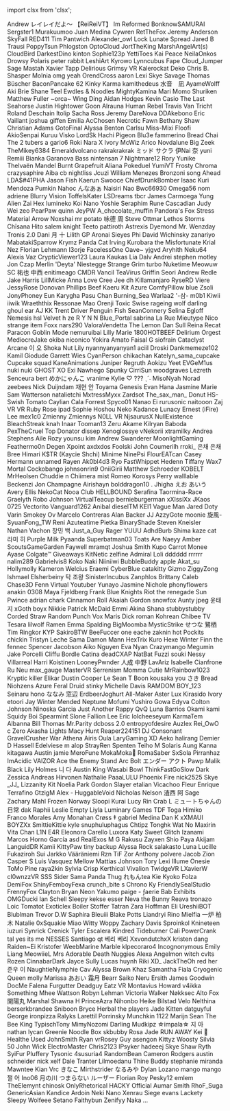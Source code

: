 ﻿import clsx from 'clsx';


<!-- Reminder that not only HTML chars have to be escaped, MDX chars also need to be (such as a space followed by an underscore). -->
<Patronelt k="0" ias="0" sp="0" >Andrew</Patronelt> <Patronelt k="0" ias="1" sp="0" >レイレイだよ～ 【ReiReiVT】</Patronelt> <Patronelt k="0" ias="1" sp="0" >Im Reformed</Patronelt> <Patronelt k="0" ias="1" sp="0" >BonknowSAMURAI</Patronelt> <Patronelt k="0" ias="0" sp="0" >Sergster1</Patronelt> 
<Patronelt k="0" ias="1" sp="0" >Murakuumoo</Patronelt> <Patronelt k="0" ias="0" sp="0" >Juan Medina</Patronelt> <Patronelt k="0" ias="0" sp="0" >Cywren</Patronelt> <Patronelt k="0" ias="0" sp="0" >RetTheFox</Patronelt> <Patronelt k="0" ias="1" sp="0" >Jeremy Anderson</Patronelt> 
<Patronelt k="0" ias="0" sp="0" >SkyFall</Patronelt> <Patronelt k="0" ias="1" sp="0" >RED411</Patronelt> <Patronelt k="0" ias="1" sp="0" >Tim Pantwich</Patronelt> <Patronelt k="0" ias="1" sp="0" >Alexander&#0095;owl</Patronelt> <Patronelt k="0" ias="1" sp="0" >Lock</Patronelt> 
<Patronelt k="0" ias="0" sp="0" >Lunate Spread</Patronelt> <Patronelt k="0" ias="0" sp="0" >Jared B Trausi</Patronelt> <Patronelt k="0" ias="0" sp="0" >PoppyTsun</Patronelt> <Patronelt k="0" ias="1" sp="0" >Phlogston</Patronelt> <Patronelt k="0" ias="1" sp="0" >OptoCloud</Patronelt> 
<Patronelt k="0" ias="1" sp="0" >JortTheKing</Patronelt> <Patronelt k="0" ias="1" sp="0" >MarshAngelArt&#0040;s&#0041;</Patronelt> <Patronelt k="0" ias="0" sp="0" >CloudBird</Patronelt> <Patronelt k="0" ias="1" sp="0" >DarkestDino</Patronelt> <Patronelt k="0" ias="0" sp="0" >kinton</Patronelt> 
<Patronelt k="0" ias="0" sp="0" >Sophie123p</Patronelt> <Patronelt k="0" ias="0" sp="0" >YettiToes</Patronelt> <Patronelt k="0" ias="0" sp="0" >Kai Peace</Patronelt> <Patronelt k="0" ias="1" sp="0" >NeilaOnkos</Patronelt> <Patronelt k="0" ias="1" sp="0" >Drowsy</Patronelt> 
<Patronelt k="0" ias="0" sp="0" >Polaris</Patronelt> <Patronelt k="0" ias="0" sp="0" >peter rabbit</Patronelt> <Patronelt k="0" ias="0" sp="0" >LeshiArt</Patronelt> <Patronelt k="0" ias="0" sp="0" >Kyrowo</Patronelt> <Patronelt k="0" ias="0" sp="0" >Lynncubus</Patronelt> 
<Patronelt k="0" ias="1" sp="0" >Fape</Patronelt> <Patronelt k="0" ias="1" sp="0" >Cloud&#0095;Jumper</Patronelt> <Patronelt k="0" ias="0" sp="0" >Sage Mastah</Patronelt> <Patronelt k="0" ias="1" sp="0" >Xavier Tapp</Patronelt> <Patronelt k="0" ias="0" sp="0" >Delirious</Patronelt> 
<Patronelt k="0" ias="1" sp="0" >Grimsy VR</Patronelt> <Patronelt k="0" ias="0" sp="0" >Kalerockat</Patronelt> <Patronelt k="0" ias="1" sp="0" >Deko</Patronelt> <Patronelt k="0" ias="1" sp="0" >Chris B&#0046;</Patronelt> <Patronelt k="0" ias="1" sp="0" >Shasper</Patronelt> 
<Patronelt k="0" ias="1" sp="0" >Molnia</Patronelt> <Patronelt k="0" ias="0" sp="0" >omg yeah</Patronelt> <Patronelt k="0" ias="0" sp="0" >OrendCross</Patronelt> <Patronelt k="0" ias="0" sp="0" >aaron</Patronelt> <Patronelt k="0" ias="0" sp="0" >Lexi</Patronelt> 
<Patronelt k="0" ias="1" sp="0" >Skye Savage</Patronelt> <Patronelt k="0" ias="1" sp="0" >Thomas Büscher</Patronelt> <Patronelt k="0" ias="1" sp="0" >BaconPancake 62</Patronelt> <Patronelt k="0" ias="0" sp="0" >Kinky Karma</Patronelt> <Patronelt k="0" ias="0" sp="0" >kamithedeus</Patronelt> 
<Patronelt k="0" ias="1" sp="0" >水音　凪</Patronelt> <Patronelt k="0" ias="0" sp="0" >AyameWolff</Patronelt> <Patronelt k="0" ias="0" sp="0" >Aki</Patronelt> <Patronelt k="0" ias="1" sp="0" >Brie</Patronelt> <Patronelt k="0" ias="1" sp="0" >Shane Teel</Patronelt> 
<Patronelt k="0" ias="0" sp="0" >Ewdles &#0038; Noodles</Patronelt> <Patronelt k="0" ias="1" sp="0" >MightyKamina</Patronelt> <Patronelt k="0" ias="0" sp="0" >Mari</Patronelt> <Patronelt k="0" ias="0" sp="0" >Momo Shuriken</Patronelt> <Patronelt k="0" ias="0" sp="0" >Matthew Fuller</Patronelt> 
<Patronelt k="0" ias="1" sp="0" >&#0126;orca&#0126;</Patronelt> <Patronelt k="0" ias="0" sp="0" >Wing Ding</Patronelt> <Patronelt k="0" ias="0" sp="0" >Aidan Hodges</Patronelt> <Patronelt k="0" ias="0" sp="0" >Kevin</Patronelt> <Patronelt k="0" ias="0" sp="0" >Casio</Patronelt> 
<Patronelt k="0" ias="1" sp="0" >The Last Seahorse</Patronelt> <Patronelt k="0" ias="1" sp="0" >Justin Hightower</Patronelt> <Patronelt k="0" ias="1" sp="0" >Goon</Patronelt> <Patronelt k="0" ias="0" sp="0" >Alrauna</Patronelt> <Patronelt k="0" ias="0" sp="0" >Human Rebel</Patronelt> 
<Patronelt k="0" ias="1" sp="0" >Travis Van Tricht</Patronelt> <Patronelt k="0" ias="0" sp="0" >Roland Deschain</Patronelt> <Patronelt k="0" ias="1" sp="0" >Itolip</Patronelt> <Patronelt k="0" ias="0" sp="0" >Sacha Ross</Patronelt> <Patronelt k="0" ias="1" sp="0" >Jeremy</Patronelt> 
<Patronelt k="0" ias="0" sp="0" >DareNova</Patronelt> <Patronelt k="0" ias="0" sp="0" >DDAkebono</Patronelt> <Patronelt k="0" ias="0" sp="0" >Eric Vaillant</Patronelt> <Patronelt k="0" ias="1" sp="0" >joshua giffen</Patronelt> <Patronelt k="0" ias="1" sp="0" >Emilia</Patronelt> 
<Patronelt k="0" ias="1" sp="0" >AcChosen</Patronelt> <Patronelt k="0" ias="1" sp="0" >Necrotic Fawn</Patronelt> <Patronelt k="0" ias="0" sp="0" >Bethany Shaw</Patronelt> <Patronelt k="0" ias="1" sp="0" >Christian Adams</Patronelt> <Patronelt k="0" ias="0" sp="0" >GotoFinal</Patronelt> 
<Patronelt k="0" ias="1" sp="0" >Alyssa Benton</Patronelt> <Patronelt k="0" ias="1" sp="0" >Carlsu</Patronelt> <Patronelt k="0" ias="0" sp="0" >Miss&#0045;Mixi</Patronelt> <Patronelt k="0" ias="0" sp="0" >Floofi</Patronelt> <Patronelt k="0" ias="1" sp="0" >AkioSenpai</Patronelt> 
<Patronelt k="0" ias="1" sp="0" >Kuruu</Patronelt> <Patronelt k="0" ias="1" sp="0" >Visko</Patronelt> <Patronelt k="0" ias="1" sp="0" >LordSk</Patronelt> <Patronelt k="0" ias="1" sp="0" >Hachi Pigeon</Patronelt> <Patronelt k="0" ias="1" sp="0" >Blu3e</Patronelt> 
<Patronelt k="0" ias="1" sp="0" >fammerino</Patronelt> <Patronelt k="0" ias="0" sp="0" >Bread Chai</Patronelt> <Patronelt k="0" ias="0" sp="0" >The 2 tubers</Patronelt> <Patronelt k="0" ias="0" sp="0" >a</Patronelt> <Patronelt k="0" ias="0" sp="0" >gario6</Patronelt> 
<Patronelt k="0" ias="0" sp="0" >Roki</Patronelt> <Patronelt k="0" ias="0" sp="0" >Nara X</Patronelt> <Patronelt k="0" ias="0" sp="0" >Ivory</Patronelt> <Patronelt k="0" ias="0" sp="0" >McWiz</Patronelt> <Patronelt k="0" ias="0" sp="0" >Arico</Patronelt> 
<Patronelt k="0" ias="0" sp="0" >Novdalune</Patronelt> <Patronelt k="0" ias="1" sp="0" >Big Zeek</Patronelt> <Patronelt k="0" ias="1" sp="0" >TheMikey6384</Patronelt> <Patronelt k="0" ias="1" sp="0" >Emeraldvolcano</Patronelt> <Patronelt k="0" ias="0" sp="0" >rakrakrakrak</Patronelt> 
<Patronelt k="0" ias="1" sp="0" >ミッド サクラ</Patronelt> <Patronelt k="0" ias="0" sp="0" >伊Nai 奈</Patronelt> <Patronelt k="0" ias="1" sp="0" >yuni</Patronelt> <Patronelt k="0" ias="0" sp="0" >Remiii</Patronelt> <Patronelt k="0" ias="0" sp="0" >Bianka Garanova</Patronelt> 
<Patronelt k="0" ias="0" sp="0" >Bass</Patronelt> <Patronelt k="0" ias="0" sp="0" >nintensan 7</Patronelt> <Patronelt k="0" ias="0" sp="0" >Nightmare12</Patronelt> <Patronelt k="0" ias="0" sp="0" >Rory</Patronelt> <Patronelt k="0" ias="1" sp="0" >Yunike</Patronelt> 
<Patronelt k="0" ias="0" sp="0" >Thelvaën Mandel</Patronelt> <Patronelt k="0" ias="1" sp="0" >Burnt Grapefruit</Patronelt> <Patronelt k="0" ias="0" sp="0" >Aliana</Patronelt> <Patronelt k="0" ias="1" sp="0" >Pokeduel</Patronelt> <Patronelt k="0" ias="1" sp="0" >YumiVT</Patronelt> 
<Patronelt k="0" ias="0" sp="0" >Frosty</Patronelt> <Patronelt k="0" ias="0" sp="0" >Chroma</Patronelt> <Patronelt k="0" ias="0" sp="0" >crazysaphire</Patronelt> <Patronelt k="0" ias="0" sp="0" >Aiba</Patronelt> <Patronelt k="0" ias="0" sp="0" >cb</Patronelt> 
<Patronelt k="0" ias="0" sp="0" >nightliss</Patronelt> <Patronelt k="0" ias="0" sp="0" >Jcuzi</Patronelt> <Patronelt k="0" ias="0" sp="0" >William Menezes Bronzoni</Patronelt> <Patronelt k="0" ias="1" sp="0" >song</Patronelt> <Patronelt k="0" ias="1" sp="0" >Ahead</Patronelt> 
<Patronelt k="0" ias="0" sp="0" >LDA&#0036;&#0035;41PHA</Patronelt> <Patronelt k="0" ias="1" sp="0" >Jason Fish</Patronelt> <Patronelt k="0" ias="0" sp="0" >Kaerun</Patronelt> <Patronelt k="0" ias="1" sp="0" >Swooce</Patronelt> <Patronelt k="0" ias="0" sp="0" >ChiefDrunkBomber</Patronelt> 
<Patronelt k="0" ias="0" sp="0" >Isaac Kuri Mendoza</Patronelt> <Patronelt k="0" ias="1" sp="0" >Pumkin</Patronelt> <Patronelt k="0" ias="0" sp="0" >Nahoc</Patronelt> <Patronelt k="0" ias="1" sp="0" >んなあぁ</Patronelt> <Patronelt k="0" ias="1" sp="0" >Naisiri Nao</Patronelt> 
<Patronelt k="0" ias="0" sp="0" >Bwc66930</Patronelt> <Patronelt k="0" ias="0" sp="0" >Omega56</Patronelt> <Patronelt k="0" ias="0" sp="0" >nom</Patronelt> <Patronelt k="0" ias="0" sp="0" >adriene</Patronelt> <Patronelt k="0" ias="0" sp="0" >Blurry Vision</Patronelt> 
<Patronelt k="0" ias="1" sp="0" >ToffelsKater</Patronelt> <Patronelt k="0" ias="0" sp="0" >LSDreams</Patronelt> <Patronelt k="0" ias="1" sp="0" >tbcr</Patronelt> <Patronelt k="0" ias="1" sp="0" >James Carmoega</Patronelt> <Patronelt k="0" ias="0" sp="0" >Yung Alien</Patronelt> 
<Patronelt k="0" ias="1" sp="0" >Zai Hex</Patronelt> <Patronelt k="0" ias="0" sp="0" >lumineko</Patronelt> <Patronelt k="0" ias="1" sp="0" >Koi Nano</Patronelt> <Patronelt k="0" ias="1" sp="0" >Yoshie</Patronelt> <Patronelt k="0" ias="0" sp="0" >Seraphim Rune</Patronelt> 
<Patronelt k="0" ias="0" sp="0" >Cascadian</Patronelt> <Patronelt k="0" ias="0" sp="0" >Judy Wei</Patronelt> <Patronelt k="0" ias="0" sp="0" >zeo</Patronelt> <Patronelt k="0" ias="1" sp="0" >PearPaw</Patronelt> <Patronelt k="0" ias="1" sp="0" >quinn</Patronelt> 
<Patronelt k="0" ias="1" sp="0" >JeyPW</Patronelt> <Patronelt k="0" ias="1" sp="0" >A&#0095;chocolate&#0095;muffin</Patronelt> <Patronelt k="0" ias="1" sp="0" >Pandora&#0039;s Fox</Patronelt> <Patronelt k="0" ias="0" sp="0" >Stress</Patronelt> <Patronelt k="0" ias="0" sp="0" >Material Arrow</Patronelt> 
<Patronelt k="0" ias="0" sp="0" >Noxshai</Patronelt> <Patronelt k="0" ias="1" sp="0" >mr potato</Patronelt> <Patronelt k="0" ias="1" sp="0" >咏德 周</Patronelt> <Patronelt k="0" ias="1" sp="0" >Steve Ottmar</Patronelt> <Patronelt k="0" ias="0" sp="0" >Lethos Storms</Patronelt> 
<Patronelt k="0" ias="1" sp="0" >Chīsana Hito</Patronelt> <Patronelt k="0" ias="0" sp="0" >salem knight</Patronelt> <Patronelt k="0" ias="1" sp="0" >Teeto</Patronelt> <Patronelt k="0" ias="1" sp="0" >pattiroth</Patronelt> <Patronelt k="0" ias="0" sp="0" >Astrexis</Patronelt> 
<Patronelt k="0" ias="0" sp="0" >Dyemond</Patronelt> <Patronelt k="0" ias="1" sp="0" >Mr&#0046; Wenzday</Patronelt> <Patronelt k="0" ias="0" sp="0" >Tronis 2&#0046;0</Patronelt> <Patronelt k="0" ias="0" sp="0" >Dani</Patronelt> <Patronelt k="0" ias="0" sp="0" >月 十</Patronelt> 
<Patronelt k="0" ias="0" sp="0" >Lilith GP</Patronelt> <Patronelt k="0" ias="1" sp="0" >Aronai Sieyes</Patronelt> <Patronelt k="0" ias="1" sp="0" >Phi</Patronelt> <Patronelt k="0" ias="1" sp="0" >David Wichinsky</Patronelt> <Patronelt k="0" ias="0" sp="0" >zanariyo</Patronelt> 
<Patronelt k="0" ias="0" sp="0" >MabatakiSparrow</Patronelt> <Patronelt k="0" ias="0" sp="0" >Krymz Panda</Patronelt> <Patronelt k="0" ias="1" sp="0" >Cat Irving</Patronelt> <Patronelt k="0" ias="1" sp="0" >Kurobara the Misfortunate</Patronelt> <Patronelt k="0" ias="0" sp="0" >Krial</Patronelt> 
<Patronelt k="0" ias="0" sp="0" >Nez</Patronelt> <Patronelt k="0" ias="1" sp="0" >Florian Lehmann</Patronelt> <Patronelt k="0" ias="1" sp="0" >I3orje</Patronelt> <Patronelt k="0" ias="1" sp="0" >FacelessOne</Patronelt> <Patronelt k="0" ias="1" sp="0" >Oave&#0126;</Patronelt> 
<Patronelt k="0" ias="1" sp="0" >yjgvd</Patronelt> <Patronelt k="0" ias="1" sp="0" >Aryhith</Patronelt> <Patronelt k="0" ias="1" sp="0" >Neku64</Patronelt> <Patronelt k="0" ias="1" sp="0" >Alexis Vaz</Patronelt> <Patronelt k="0" ias="1" sp="0" >CrypticViewer123</Patronelt> 
<Patronelt k="0" ias="0" sp="0" >Laura Kaukas</Patronelt> <Patronelt k="0" ias="0" sp="0" >Lia</Patronelt> <Patronelt k="0" ias="0" sp="0" >Dalv Andrei</Patronelt> <Patronelt k="0" ias="1" sp="0" >stephen motley</Patronelt> <Patronelt k="0" ias="1" sp="0" >Jon Czap</Patronelt> 
<Patronelt k="0" ias="0" sp="0" >Merlin &#0039;Deyta&#0039; Niestegge</Patronelt> <Patronelt k="0" ias="1" sp="0" >Strange Grim</Patronelt> <Patronelt k="0" ias="0" sp="0" >turbo</Patronelt> <Patronelt k="0" ias="0" sp="0" >Nuketime</Patronelt> <Patronelt k="0" ias="0" sp="0" >Meowuw SC</Patronelt> 
<Patronelt k="0" ias="1" sp="0" >祐也 中西</Patronelt> <Patronelt k="0" ias="1" sp="0" >enitimeago</Patronelt> <Patronelt k="0" ias="0" sp="0" >CMDR Vancil</Patronelt> <Patronelt k="0" ias="0" sp="0" >TeaVirus</Patronelt> <Patronelt k="0" ias="1" sp="0" >Griffin</Patronelt> 
<Patronelt k="0" ias="0" sp="0" >Seori</Patronelt> <Patronelt k="0" ias="1" sp="0" >Andrew Redle</Patronelt> <Patronelt k="0" ias="1" sp="0" >Jake Harris</Patronelt> <Patronelt k="0" ias="1" sp="0" >LillMicke</Patronelt> <Patronelt k="0" ias="1" sp="0" >Anna Love</Patronelt> 
<Patronelt k="0" ias="0" sp="0" >Cree Jee</Patronelt> <Patronelt k="0" ias="1" sp="0" >dh</Patronelt> <Patronelt k="0" ias="1" sp="0" >Killamanjaro</Patronelt> <Patronelt k="0" ias="1" sp="0" >RyseRD</Patronelt> <Patronelt k="0" ias="1" sp="0" >Viere</Patronelt> 
<Patronelt k="0" ias="0" sp="0" >JessyRose</Patronelt> <Patronelt k="0" ias="1" sp="0" >Donovan Phillips</Patronelt> <Patronelt k="0" ias="0" sp="0" >Beef Kaeru</Patronelt> <Patronelt k="0" ias="1" sp="0" >Kit Azure</Patronelt> <Patronelt k="0" ias="1" sp="0" >ComfyPillow</Patronelt> 
<Patronelt k="0" ias="0" sp="0" >blue</Patronelt> <Patronelt k="0" ias="1" sp="0" >Zsoli</Patronelt> <Patronelt k="0" ias="1" sp="0" >JonyPhoney</Patronelt> <Patronelt k="0" ias="1" sp="0" >Eun</Patronelt> <Patronelt k="0" ias="1" sp="0" >Karygha</Patronelt> 
<Patronelt k="0" ias="1" sp="0" >Pasu Chan</Patronelt> <Patronelt k="0" ias="1" sp="0" >Burning&#0095;Sea</Patronelt> <Patronelt k="0" ias="0" sp="0" >Warlaa2</Patronelt> <Patronelt k="0" ias="1" sp="0" >&#0039;&#0045;삼&#0045;</Patronelt> <Patronelt k="0" ias="0" sp="0" >m0b1</Patronelt> 
<Patronelt k="0" ias="1" sp="0" >Kiwii iiwik</Patronelt> <Patronelt k="0" ias="0" sp="0" >Wraeththix</Patronelt> <Patronelt k="0" ias="1" sp="0" >Ressonae</Patronelt> <Patronelt k="0" ias="1" sp="0" >Mao</Patronelt> <Patronelt k="0" ias="0" sp="0" >Orenji</Patronelt> 
<Patronelt k="0" ias="0" sp="0" >Toxic Swise</Patronelt> <Patronelt k="0" ias="1" sp="0" >rageing wolf</Patronelt> <Patronelt k="0" ias="0" sp="0" >darling ghoul</Patronelt> <Patronelt k="0" ias="1" sp="0" >ear</Patronelt> <Patronelt k="0" ias="0" sp="0" >AJ</Patronelt> 
<Patronelt k="0" ias="0" sp="0" >KK</Patronelt> <Patronelt k="0" ias="0" sp="0" >Trent Driver</Patronelt> <Patronelt k="0" ias="0" sp="0" >Penguin Fish</Patronelt> <Patronelt k="0" ias="0" sp="0" >SeanConnery</Patronelt> <Patronelt k="0" ias="0" sp="0" >Selina Egloff</Patronelt> 
<Patronelt k="0" ias="0" sp="0" >Nemesis</Patronelt> <Patronelt k="0" ias="0" sp="0" >hsl</Patronelt> <Patronelt k="0" ias="0" sp="0" >Velvet</Patronelt> <Patronelt k="0" ias="1" sp="0" >h ze</Patronelt> <Patronelt k="0" ias="1" sp="0" >R Y N N</Patronelt> 
<Patronelt k="0" ias="1" sp="0" >Blue&#0095;Portal</Patronelt> <Patronelt k="0" ias="0" sp="0" >sabrina La Rue</Patronelt> <Patronelt k="0" ias="0" sp="0" >Mieutype Nico</Patronelt> <Patronelt k="0" ias="1" sp="0" >strange item</Patronelt> <Patronelt k="0" ias="0" sp="0" >Foxx</Patronelt> 
<Patronelt k="0" ias="0" sp="0" >nars290</Patronelt> <Patronelt k="0" ias="0" sp="0" >ValoraVendetta</Patronelt> <Patronelt k="0" ias="1" sp="0" >The Lemon</Patronelt> <Patronelt k="0" ias="0" sp="0" >Dan Sull</Patronelt> <Patronelt k="0" ias="0" sp="0" >Reina</Patronelt> 
<Patronelt k="0" ias="0" sp="0" >Recat</Patronelt> <Patronelt k="0" ias="0" sp="0" >Paracon</Patronelt> <Patronelt k="0" ias="0" sp="0" >Goblin Mode</Patronelt> <Patronelt k="0" ias="1" sp="0" >nemuruibai</Patronelt> <Patronelt k="0" ias="0" sp="0" >Lilly Marie</Patronelt> 
<Patronelt k="0" ias="0" sp="0" >1800HOTBEEF</Patronelt> <Patronelt k="0" ias="1" sp="0" >Delirium</Patronelt> <Patronelt k="0" ias="1" sp="0" >Orgest</Patronelt> <Patronelt k="0" ias="1" sp="0" >MediocreJake</Patronelt> <Patronelt k="0" ias="0" sp="0" >okiba niconico</Patronelt> 
<Patronelt k="0" ias="0" sp="0" >Yokira Amato</Patronelt> <Patronelt k="0" ias="0" sp="0" >Faisal G</Patronelt> <Patronelt k="0" ias="0" sp="0" >siofrain</Patronelt> <Patronelt k="0" ias="0" sp="0" >Cataclyst</Patronelt> <Patronelt k="0" ias="0" sp="0" >Arcane</Patronelt> 
<Patronelt k="0" ias="0" sp="0" >이 오</Patronelt> <Patronelt k="0" ias="0" sp="0" >Shoka Nut</Patronelt> <Patronelt k="0" ias="0" sp="0" >Lily</Patronelt> <Patronelt k="0" ias="1" sp="0" >nyannyanyanyan1</Patronelt> <Patronelt k="0" ias="1" sp="0" >aciil</Patronelt> 
<Patronelt k="0" ias="0" sp="0" >Droski</Patronelt> <Patronelt k="0" ias="0" sp="0" >Dankmemeze102 Kamil</Patronelt> <Patronelt k="0" ias="0" sp="0" >Giodude</Patronelt> <Patronelt k="0" ias="0" sp="0" >Garrett Wies</Patronelt> <Patronelt k="0" ias="1" sp="0" >CyanPerson</Patronelt> 
<Patronelt k="0" ias="0" sp="0" >chikachan</Patronelt> <Patronelt k="0" ias="0" sp="0" >Katelyn&#0095;sama&#0095;cupcake Cupcake squad</Patronelt> <Patronelt k="0" ias="1" sp="0" >KaneAnimations</Patronelt> <Patronelt k="0" ias="0" sp="0" >Juniper Regruth</Patronelt> <Patronelt k="0" ias="1" sp="0" >Aokizu</Patronelt> 
<Patronelt k="0" ias="0" sp="0" >Yeet</Patronelt> <Patronelt k="0" ias="0" sp="0" >EVGeM1us</Patronelt> <Patronelt k="0" ias="0" sp="0" >nuki nuki</Patronelt> <Patronelt k="0" ias="0" sp="0" >GHOST XO</Patronelt> <Patronelt k="0" ias="0" sp="0" >Exi Nawhego</Patronelt> 
<Patronelt k="0" ias="0" sp="0" >Spunky</Patronelt> <Patronelt k="0" ias="0" sp="0" >CirriSun</Patronelt> <Patronelt k="0" ias="0" sp="0" >woodgraves</Patronelt> <Patronelt k="0" ias="0" sp="0" >Lezreth Senceura</Patronelt> <Patronelt k="0" ias="0" sp="0" >bert</Patronelt> 
<Patronelt k="0" ias="0" sp="0" >めかにゃんこ</Patronelt> <Patronelt k="0" ias="0" sp="0" >vranime</Patronelt> <Patronelt k="0" ias="0" sp="0" >Kylie</Patronelt> <Patronelt k="0" ias="0" sp="0" >♡ &#0063;&#0063;&#0063; ˎˊ˗</Patronelt> <Patronelt k="0" ias="1" sp="0" >MisoNyah</Patronelt> 
<Patronelt k="0" ias="1" sp="0" >Norad</Patronelt> <Patronelt k="0" ias="0" sp="0" >zeebees</Patronelt> <Patronelt k="0" ias="0" sp="0" >Nick Duijndam</Patronelt> <Patronelt k="0" ias="0" sp="0" >재현 안</Patronelt> <Patronelt k="0" ias="0" sp="0" >Toyama</Patronelt> 
<Patronelt k="0" ias="0" sp="0" >Genesis Evan</Patronelt> <Patronelt k="0" ias="1" sp="0" >Hana</Patronelt> <Patronelt k="0" ias="0" sp="0" >Jasmine Marie</Patronelt> <Patronelt k="0" ias="1" sp="0" >Sam Watterson</Patronelt> <Patronelt k="0" ias="0" sp="0" >natalietchi</Patronelt> 
<Patronelt k="0" ias="0" sp="0" >MxtressMyxx</Patronelt> <Patronelt k="0" ias="0" sp="0" >Zardsot</Patronelt> <Patronelt k="0" ias="0" sp="0" >The&#0095;sax&#0095;man&#0095;</Patronelt> <Patronelt k="0" ias="0" sp="0" >Donut</Patronelt> <Patronelt k="0" ias="0" sp="0" >HS&#0045;Swish</Patronelt> 
<Patronelt k="0" ias="0" sp="0" >Tomato</Patronelt> <Patronelt k="0" ias="1" sp="0" >Caylian Cala</Patronelt> <Patronelt k="0" ias="0" sp="0" >Forrest</Patronelt> <Patronelt k="0" ias="0" sp="0" >Spyco01</Patronelt> <Patronelt k="0" ias="0" sp="0" >Nanao Ei</Patronelt> 
<Patronelt k="0" ias="0" sp="0" >rurusonic</Patronelt> <Patronelt k="0" ias="0" sp="0" >naitooon</Patronelt> <Patronelt k="0" ias="0" sp="0" >Zaj VR</Patronelt> <Patronelt k="0" ias="0" sp="0" >VR Ruby Rose</Patronelt> <Patronelt k="0" ias="0" sp="0" >ipad</Patronelt> 
<Patronelt k="0" ias="0" sp="0" >Sophie</Patronelt> <Patronelt k="0" ias="0" sp="0" >Hoshou Neko</Patronelt> <Patronelt k="0" ias="0" sp="0" >Kadance Lunacy</Patronelt> <Patronelt k="0" ias="0" sp="0" >Ernest &#0040;iFire&#0041; Lee</Patronelt> <Patronelt k="0" ias="0" sp="0" >mex1c0</Patronelt> 
<Patronelt k="0" ias="1" sp="0" >Zmienny Zmiennys</Patronelt> <Patronelt k="0" ias="1" sp="0" >N0LL VR</Patronelt> <Patronelt k="0" ias="0" sp="0" >NjsaurusX</Patronelt> <Patronelt k="0" ias="1" sp="0" >NullExistence</Patronelt> <Patronelt k="0" ias="0" sp="0" >BleachStreak</Patronelt> 
<Patronelt k="0" ias="1" sp="0" >knah</Patronelt> <Patronelt k="0" ias="0" sp="0" >Inaar</Patronelt> <Patronelt k="0" ias="0" sp="0" >Tooman13</Patronelt> <Patronelt k="0" ias="1" sp="0" >Zeru Akame</Patronelt> <Patronelt k="0" ias="0" sp="0" >Kilryan</Patronelt> 
<Patronelt k="0" ias="1" sp="0" >Baboda</Patronelt> <Patronelt k="0" ias="1" sp="0" >PexTheCruel</Patronelt> <Patronelt k="0" ias="0" sp="0" >Top Donator</Patronelt> <Patronelt k="0" ias="0" sp="0" >dissep</Patronelt> <Patronelt k="0" ias="0" sp="0" >Xenoglossye</Patronelt> 
<Patronelt k="0" ias="0" sp="0" >vNekorii</Patronelt> <Patronelt k="0" ias="0" sp="0" >xtramilky</Patronelt> <Patronelt k="0" ias="0" sp="0" >Andrea Stephens</Patronelt> <Patronelt k="0" ias="1" sp="0" >Aile Rozy</Patronelt> <Patronelt k="0" ias="1" sp="0" >younsu kim</Patronelt> 
<Patronelt k="0" ias="0" sp="0" >Andrew</Patronelt> <Patronelt k="0" ias="1" sp="0" >Swanderer</Patronelt> <Patronelt k="0" ias="0" sp="0" >MoonlightGaming</Patronelt> <Patronelt k="0" ias="0" sp="0" >Feathermo0n</Patronelt> <Patronelt k="0" ias="0" sp="0" >Degen</Patronelt> 
<Patronelt k="0" ias="1" sp="0" >Xpoint</Patronelt> <Patronelt k="0" ias="0" sp="0" >axdxdos</Patronelt> <Patronelt k="0" ias="1" sp="0" >Foolski</Patronelt> <Patronelt k="0" ias="0" sp="0" >John Coumerilh</Patronelt> <Patronelt k="0" ias="1" sp="0" >rroki&#0095;</Patronelt> 
<Patronelt k="0" ias="1" sp="0" >은채 은채</Patronelt> <Patronelt k="0" ias="0" sp="0" >Bree</Patronelt> <Patronelt k="0" ias="1" sp="0" >Himari</Patronelt> <Patronelt k="0" ias="0" sp="0" >K&#0036;TR &#0040;Kaycie Shchi&#0041;</Patronelt> <Patronelt k="0" ias="0" sp="0" >Minime</Patronelt> 
<Patronelt k="0" ias="0" sp="0" >NinePsi</Patronelt> <Patronelt k="0" ias="0" sp="0" >FlourEATcan</Patronelt> <Patronelt k="0" ias="1" sp="0" >Casey Hermann</Patronelt> <Patronelt k="0" ias="1" sp="0" >unnamed</Patronelt> <Patronelt k="0" ias="0" sp="0" >Rayen</Patronelt> 
<Patronelt k="0" ias="0" sp="0" >Ak0bl4d3</Patronelt> <Patronelt k="0" ias="1" sp="0" >Ryo</Patronelt> <Patronelt k="0" ias="0" sp="0" >FastWhippet</Patronelt> <Patronelt k="0" ias="0" sp="0" >Hedenn</Patronelt> <Patronelt k="0" ias="1" sp="0" >Tiffany</Patronelt> 
<Patronelt k="0" ias="0" sp="0" >Wax7</Patronelt> <Patronelt k="0" ias="0" sp="0" >Mortal</Patronelt> <Patronelt k="0" ias="1" sp="0" >Cockobango</Patronelt> <Patronelt k="0" ias="1" sp="0" >johnsonrin9</Patronelt> <Patronelt k="0" ias="0" sp="0" >OniiGirii</Patronelt> 
<Patronelt k="0" ias="1" sp="0" >Matthew Schroeder</Patronelt> <Patronelt k="0" ias="1" sp="0" >KOBELT</Patronelt> <Patronelt k="0" ias="0" sp="0" >MrHeolsen</Patronelt> <Patronelt k="0" ias="0" sp="0" >Chuddie</Patronelt> <Patronelt k="0" ias="0" sp="0" >n</Patronelt> 
<Patronelt k="0" ias="0" sp="0" >Chiimera</Patronelt> <Patronelt k="0" ias="1" sp="0" >mist</Patronelt> <Patronelt k="0" ias="1" sp="0" >Romeo</Patronelt> <Patronelt k="0" ias="0" sp="0" >Korosys</Patronelt> <Patronelt k="0" ias="1" sp="0" >Perry</Patronelt> 
<Patronelt k="0" ias="0" sp="0" >walllable</Patronelt> <Patronelt k="0" ias="0" sp="0" >Beckenzi</Patronelt> <Patronelt k="0" ias="1" sp="0" >Jon Champagne</Patronelt> <Patronelt k="0" ias="0" sp="0" >Airishayn</Patronelt> <Patronelt k="0" ias="1" sp="0" >bolddragon10 &#0046;</Patronelt> 
<Patronelt k="0" ias="1" sp="0" >Jhigha</Patronelt> <Patronelt k="0" ias="1" sp="0" >えお あいう</Patronelt> <Patronelt k="0" ias="0" sp="0" >Avery Ellis</Patronelt> <Patronelt k="0" ias="1" sp="0" >NekoCat</Patronelt> <Patronelt k="0" ias="0" sp="0" >Nooa</Patronelt> 
<Patronelt k="0" ias="0" sp="0" >Club HELLBOUND</Patronelt> <Patronelt k="0" ias="0" sp="0" >Serafina Taormina&#0045;Race</Patronelt> <Patronelt k="0" ias="1" sp="0" >Graelyth</Patronelt> <Patronelt k="0" ias="1" sp="0" >Robo Johnson</Patronelt> <Patronelt k="0" ias="0" sp="0" >VirtualTeacup</Patronelt> 
<Patronelt k="0" ias="0" sp="0" >bernieburgerman</Patronelt> <Patronelt k="0" ias="1" sp="0" >xXIssiXx</Patronelt> <Patronelt k="0" ias="0" sp="0" >JKaos 0725</Patronelt> <Patronelt k="0" ias="0" sp="0" >Vectorito</Patronelt> <Patronelt k="0" ias="0" sp="0" >Vanguard1262</Patronelt> 
<Patronelt k="0" ias="0" sp="0" >Anibal</Patronelt> <Patronelt k="0" ias="0" sp="0" >dieselTM</Patronelt> <Patronelt k="0" ias="1" sp="0" >KEI1</Patronelt> <Patronelt k="0" ias="0" sp="0" >Vague Man</Patronelt> <Patronelt k="0" ias="0" sp="0" >Jared Doty</Patronelt> 
<Patronelt k="0" ias="1" sp="0" >Varin</Patronelt> <Patronelt k="0" ias="0" sp="0" >Smokey Ov</Patronelt> <Patronelt k="0" ias="0" sp="0" >Marcelo Contreras</Patronelt> <Patronelt k="0" ias="0" sp="0" >Alan Backer</Patronelt> <Patronelt k="0" ias="1" sp="0" >JJ</Patronelt> 
<Patronelt k="0" ias="0" sp="0" >AzzyGote</Patronelt> <Patronelt k="0" ias="0" sp="0" >moonie</Patronelt> <Patronelt k="0" ias="1" sp="0" >旋風&#0045;SyuanFong&#0095;TW</Patronelt> <Patronelt k="0" ias="1" sp="0" >Reni</Patronelt> <Patronelt k="0" ias="0" sp="0" >Azuteatime</Patronelt> 
<Patronelt k="0" ias="1" sp="0" >Pietka</Patronelt> <Patronelt k="0" ias="0" sp="0" >BinaryShade</Patronelt> <Patronelt k="0" ias="1" sp="0" >Steven Kneisler</Patronelt> <Patronelt k="0" ias="0" sp="0" >Nathan Vachon</Patronelt> <Patronelt k="0" ias="1" sp="0" >창민 백</Patronelt> 
<Patronelt k="0" ias="0" sp="0" >Just&#0095;a&#0095;Guy</Patronelt> <Patronelt k="0" ias="0" sp="0" >Rager</Patronelt> <Patronelt k="0" ias="0" sp="0" >YUUU</Patronelt> <Patronelt k="0" ias="1" sp="0" >AdhdBurb</Patronelt> <Patronelt k="0" ias="0" sp="0" >Shima kaze</Patronelt> 
<Patronelt k="0" ias="1" sp="0" >cat</Patronelt> <Patronelt k="0" ias="0" sp="0" >라미 히</Patronelt> <Patronelt k="0" ias="0" sp="0" >Purple Milk</Patronelt> <Patronelt k="0" ias="1" sp="0" >Pyaanda</Patronelt> <Patronelt k="0" ias="0" sp="0" >Superbatman03</Patronelt> 
<Patronelt k="0" ias="0" sp="0" >Toats</Patronelt> <Patronelt k="0" ias="0" sp="0" >Are</Patronelt> <Patronelt k="0" ias="0" sp="0" >Naeyy</Patronelt> <Patronelt k="0" ias="0" sp="0" >Amber</Patronelt> <Patronelt k="0" ias="0" sp="0" >ScoutsGameGarden</Patronelt> 
<Patronelt k="0" ias="0" sp="0" >Faywell</Patronelt> <Patronelt k="0" ias="1" sp="0" >mramqt</Patronelt> <Patronelt k="0" ias="0" sp="0" >Joshua Smith</Patronelt> <Patronelt k="0" ias="0" sp="0" >Kupo</Patronelt> <Patronelt k="0" ias="0" sp="0" >Carrot Monee</Patronelt> 
<Patronelt k="0" ias="0" sp="0" >Ayase</Patronelt> <Patronelt k="0" ias="0" sp="0" >Colgate™ Giveaways</Patronelt> <Patronelt k="0" ias="0" sp="0" >KitNetic</Patronelt> <Patronelt k="0" ias="0" sp="0" >zelfine</Patronelt> <Patronelt k="0" ias="0" sp="0" >Admiral Loli</Patronelt> 
<Patronelt k="0" ias="0" sp="0" >dddddd rrrrrr</Patronelt> <Patronelt k="0" ias="1" sp="0" >nalim289</Patronelt> <Patronelt k="0" ias="0" sp="0" >Gabrielvis8</Patronelt> <Patronelt k="0" ias="0" sp="0" >Koko Naki</Patronelt> <Patronelt k="0" ias="0" sp="0" >Niiniiwi</Patronelt> 
<Patronelt k="0" ias="0" sp="0" >BubbleBuddy</Patronelt> <Patronelt k="0" ias="1" sp="0" >apple</Patronelt> <Patronelt k="0" ias="0" sp="0" >Akat&#0095;su</Patronelt> <Patronelt k="0" ias="0" sp="0" >Hollymolly</Patronelt> <Patronelt k="0" ias="0" sp="0" >Kameron</Patronelt> 
<Patronelt k="0" ias="0" sp="0" >Welcius</Patronelt> <Patronelt k="0" ias="0" sp="0" >Eraemi</Patronelt> <Patronelt k="0" ias="0" sp="0" >CyberBlue</Patronelt> <Patronelt k="0" ias="0" sp="0" >catakitty</Patronelt> <Patronelt k="0" ias="0" sp="0" >Gizmo</Patronelt> 
<Patronelt k="0" ias="0" sp="0" >ZiggyZong</Patronelt> <Patronelt k="0" ias="1" sp="0" >Ishmael Elsherbeiny</Patronelt> <Patronelt k="0" ias="0" sp="0" >탁 조왕</Patronelt> <Patronelt k="0" ias="0" sp="0" >SinisterIncubus</Patronelt> <Patronelt k="0" ias="0" sp="0" >Zanphlos</Patronelt> 
<Patronelt k="0" ias="0" sp="0" >Brittany</Patronelt> <Patronelt k="0" ias="1" sp="0" >Caleb</Patronelt> <Patronelt k="0" ias="0" sp="0" >Chase3D</Patronelt> <Patronelt k="0" ias="0" sp="0" >Fenn</Patronelt> <Patronelt k="0" ias="0" sp="0" >Virtual Youtuber Yunayo</Patronelt> 
<Patronelt k="0" ias="0" sp="0" >Jasmine Nichole</Patronelt> <Patronelt k="0" ias="0" sp="0" >phonyflowers</Patronelt> <Patronelt k="0" ias="0" sp="0" >anakin 0308</Patronelt> <Patronelt k="0" ias="1" sp="0" >Maya Fjeldberg</Patronelt> <Patronelt k="0" ias="0" sp="0" >Frank</Patronelt> 
<Patronelt k="0" ias="1" sp="0" >Blue Knights</Patronelt> <Patronelt k="0" ias="1" sp="0" >Riot the renegade</Patronelt> <Patronelt k="0" ias="0" sp="0" >Sun Pwince</Patronelt> <Patronelt k="0" ias="0" sp="0" >adrian chark</Patronelt> <Patronelt k="0" ias="1" sp="0" >Cinnamon Roll</Patronelt> 
<Patronelt k="0" ias="0" sp="0" >Akaiah Gordon</Patronelt> <Patronelt k="0" ias="0" sp="0" >snowfox</Patronelt> <Patronelt k="0" ias="0" sp="0" >Aunty jpeg</Patronelt> <Patronelt k="0" ias="0" sp="0" >윤태 지</Patronelt> <Patronelt k="0" ias="0" sp="0" >xGoth boyx</Patronelt> 
<Patronelt k="0" ias="0" sp="0" >Nikkie</Patronelt> <Patronelt k="0" ias="0" sp="0" >Patrick McDaid</Patronelt> <Patronelt k="0" ias="0" sp="0" >Emmi Akina</Patronelt> <Patronelt k="0" ias="0" sp="0" >Shana</Patronelt> <Patronelt k="0" ias="0" sp="0" >stubbystubby</Patronelt> 
<Patronelt k="0" ias="0" sp="0" >Corded Straw</Patronelt> <Patronelt k="0" ias="0" sp="0" >Random Punch</Patronelt> <Patronelt k="0" ias="0" sp="0" >Vox Maris</Patronelt> <Patronelt k="0" ias="1" sp="0" >Dick roman</Patronelt> <Patronelt k="0" ias="1" sp="0" >Kohrean</Patronelt> 
<Patronelt k="0" ias="0" sp="0" >Chibee TV</Patronelt> <Patronelt k="0" ias="1" sp="0" >Tesara</Patronelt> <Patronelt k="0" ias="1" sp="0" >lilwolf</Patronelt> <Patronelt k="0" ias="0" sp="0" >Ramen</Patronelt> <Patronelt k="0" ias="1" sp="0" >Emma Spalding</Patronelt> 
<Patronelt k="0" ias="0" sp="0" >BigMoomba</Patronelt> <Patronelt k="0" ias="0" sp="0" >MysticStrike</Patronelt> <Patronelt k="0" ias="0" sp="0" >せつな 鷺栖</Patronelt> <Patronelt k="0" ias="0" sp="0" >Tim Ringkor</Patronelt> <Patronelt k="0" ias="0" sp="0" >KYP</Patronelt> 
<Patronelt k="0" ias="0" sp="0" >SakiroBTW</Patronelt> <Patronelt k="0" ias="0" sp="0" >BeeFuccer</Patronelt> <Patronelt k="0" ias="1" sp="0" >one eache</Patronelt> <Patronelt k="0" ias="0" sp="0" >zaknin</Patronelt> <Patronelt k="0" ias="0" sp="0" >hot Pockits chickin</Patronelt> 
<Patronelt k="0" ias="0" sp="0" >Tristyn</Patronelt> <Patronelt k="0" ias="1" sp="0" >Leche Sama</Patronelt> <Patronelt k="0" ias="0" sp="0" >Damon Mann</Patronelt> <Patronelt k="0" ias="0" sp="0" >HexTrix</Patronelt> <Patronelt k="0" ias="0" sp="0" >Kuro Hexe</Patronelt> 
<Patronelt k="0" ias="0" sp="0" >Winter</Patronelt> <Patronelt k="0" ias="0" sp="0" >Finn the fennec</Patronelt> <Patronelt k="0" ias="0" sp="0" >Spencer Jacobson</Patronelt> <Patronelt k="0" ias="1" sp="0" >Aiko Nguyen</Patronelt> <Patronelt k="0" ias="0" sp="0" >Eva Nyan</Patronelt> 
<Patronelt k="0" ias="1" sp="0" >Crazymango</Patronelt> <Patronelt k="0" ias="0" sp="0" >Megumin</Patronelt> <Patronelt k="0" ias="0" sp="0" >Jake Porcelli</Patronelt> <Patronelt k="0" ias="0" sp="0" >Cliffu Bordle</Patronelt> <Patronelt k="0" ias="0" sp="0" >Catina</Patronelt> 
<Patronelt k="0" ias="0" sp="0" >deadCXAP</Patronelt> <Patronelt k="0" ias="0" sp="0" >NatBat</Patronelt> <Patronelt k="0" ias="0" sp="0" >Fuzzi</Patronelt> <Patronelt k="0" ias="1" sp="0" >souki</Patronelt> <Patronelt k="0" ias="0" sp="0" >Nessy Villarreal</Patronelt> 
<Patronelt k="0" ias="0" sp="0" >Harri Koistinen</Patronelt> <Patronelt k="0" ias="0" sp="0" >LooneyPwnder</Patronelt> <Patronelt k="0" ias="0" sp="0" >人成 中野</Patronelt> <Patronelt k="0" ias="1" sp="0" >LavAriz</Patronelt> <Patronelt k="0" ias="1" sp="0" >Isabelle Cianfrone</Patronelt> 
<Patronelt k="0" ias="0" sp="0" >Ru Neu</Patronelt> <Patronelt k="0" ias="0" sp="0" >max&#0095;gauge</Patronelt> <Patronelt k="0" ias="0" sp="0" >MasterVR</Patronelt> <Patronelt k="0" ias="0" sp="0" >Serrenism</Patronelt> <Patronelt k="0" ias="1" sp="0" >Momma Cutie</Patronelt> 
<Patronelt k="0" ias="1" sp="0" >MrRainbow1023</Patronelt> <Patronelt k="0" ias="0" sp="0" >Kryptic killer</Patronelt> <Patronelt k="0" ias="0" sp="0" >Elikar</Patronelt> <Patronelt k="0" ias="1" sp="0" >Dustin Cooper</Patronelt> <Patronelt k="0" ias="0" sp="0" >Le Sean T Boon</Patronelt> 
<Patronelt k="0" ias="0" sp="0" >kousaka you</Patronelt> <Patronelt k="0" ias="1" sp="0" >さき</Patronelt> <Patronelt k="0" ias="0" sp="0" >Bread</Patronelt> <Patronelt k="0" ias="0" sp="0" >Niohzens</Patronelt> <Patronelt k="0" ias="0" sp="0" >Azure</Patronelt> 
<Patronelt k="0" ias="0" sp="0" >Feral Druid</Patronelt> <Patronelt k="0" ias="0" sp="0" >stinky</Patronelt> <Patronelt k="0" ias="0" sp="0" >Michelle Davis</Patronelt> <Patronelt k="0" ias="0" sp="0" >RAMDOM BOY&#0095;123</Patronelt> <Patronelt k="0" ias="1" sp="0" >Seinaru hono</Patronelt> 
<Patronelt k="0" ias="0" sp="0" >ななみ 窓辺</Patronelt> <Patronelt k="0" ias="1" sp="0" >ErdbeerJoghurt</Patronelt> <Patronelt k="0" ias="1" sp="0" >All&#0045;Maker</Patronelt> <Patronelt k="0" ias="0" sp="0" >Aster Lux</Patronelt> <Patronelt k="0" ias="0" sp="0" >Kirasido</Patronelt> 
<Patronelt k="0" ias="1" sp="0" >Ivory</Patronelt> <Patronelt k="0" ias="0" sp="0" >etoori</Patronelt> <Patronelt k="0" ias="0" sp="0" >Jay Winter</Patronelt> <Patronelt k="0" ias="0" sp="0" >Mended</Patronelt> <Patronelt k="0" ias="1" sp="0" >Neptune Mofumi</Patronelt> 
<Patronelt k="0" ias="0" sp="0" >Yushiro Gowa</Patronelt> <Patronelt k="0" ias="1" sp="0" >Edyva</Patronelt> <Patronelt k="0" ias="1" sp="0" >Colton Johnson</Patronelt> <Patronelt k="0" ias="1" sp="0" >Ninoska Garcia</Patronelt> <Patronelt k="0" ias="0" sp="0" >Just Another Rappy QvQ</Patronelt> 
<Patronelt k="0" ias="0" sp="0" >Luna Barrios</Patronelt> <Patronelt k="0" ias="1" sp="0" >Okami kami</Patronelt> <Patronelt k="0" ias="0" sp="0" >Squidy Boi</Patronelt> <Patronelt k="0" ias="0" sp="0" >Spearmint</Patronelt> <Patronelt k="0" ias="0" sp="0" >Slone Fallion</Patronelt> 
<Patronelt k="0" ias="0" sp="0" >Lee Eric</Patronelt> <Patronelt k="0" ias="0" sp="0" >lolcheeseyum</Patronelt> <Patronelt k="0" ias="0" sp="0" >KarmaTem</Patronelt> <Patronelt k="0" ias="0" sp="0" >Albanna</Patronelt> <Patronelt k="0" ias="1" sp="0" >Bill Thomas</Patronelt> 
<Patronelt k="0" ias="0" sp="0" >Mr&#0046;Parity</Patronelt> <Patronelt k="0" ias="1" sp="0" >dcboss 2&#0046;0</Patronelt> <Patronelt k="0" ias="0" sp="0" >entropyofdesire</Patronelt> <Patronelt k="0" ias="0" sp="0" >Auzlex</Patronelt> <Patronelt k="0" ias="0" sp="0" >Rei&#0095;OwO</Patronelt> 
<Patronelt k="0" ias="1" sp="0" >c</Patronelt> <Patronelt k="0" ias="1" sp="0" >Zero Akasha</Patronelt> <Patronelt k="0" ias="1" sp="0" >Lights</Patronelt> <Patronelt k="0" ias="1" sp="0" >Macy Hunt</Patronelt> <Patronelt k="0" ias="1" sp="0" >Reaper224151</Patronelt> 
<Patronelt k="0" ias="0" sp="0" >DJ Consonant</Patronelt> <Patronelt k="0" ias="0" sp="0" >GravelCrusher</Patronelt> <Patronelt k="0" ias="1" sp="0" >War</Patronelt> <Patronelt k="0" ias="0" sp="0" >Athena Airis</Patronelt> <Patronelt k="0" ias="1" sp="0" >Oula</Patronelt> 
<Patronelt k="0" ias="0" sp="0" >LaryGaming XD</Patronelt> <Patronelt k="0" ias="0" sp="0" >Aeko</Patronelt> <Patronelt k="0" ias="0" sp="0" >halirang</Patronelt> <Patronelt k="0" ias="1" sp="0" >Demier D Hassell</Patronelt> <Patronelt k="0" ias="0" sp="0" >Edelviese m alop</Patronelt> 
<Patronelt k="0" ias="0" sp="0" >StrayRen</Patronelt> <Patronelt k="0" ias="0" sp="0" >Spenten</Patronelt> <Patronelt k="0" ias="0" sp="0" >Teiho</Patronelt> <Patronelt k="0" ias="0" sp="0" >M</Patronelt> <Patronelt k="0" ias="1" sp="0" >Solaris Aung</Patronelt> 
<Patronelt k="0" ias="0" sp="0" >Kanna kitagawa</Patronelt> <Patronelt k="0" ias="1" sp="0" >Austin</Patronelt> <Patronelt k="0" ias="0" sp="0" >jamie</Patronelt> <Patronelt k="0" ias="0" sp="0" >MeroFune</Patronelt> <Patronelt k="0" ias="0" sp="0" >MokaMoka🩷</Patronelt> 
<Patronelt k="0" ias="0" sp="0" >RomaSaber</Patronelt> <Patronelt k="0" ias="0" sp="0" >SxSola</Patronelt> <Patronelt k="0" ias="0" sp="0" >Pirranhaz</Patronelt> <Patronelt k="0" ias="1" sp="0" >ImAcidic</Patronelt> <Patronelt k="0" ias="1" sp="0" >VAIZOR</Patronelt> 
<Patronelt k="0" ias="0" sp="0" >Ace the Enemy Stand</Patronelt> <Patronelt k="0" ias="0" sp="0" >Arc Bolt</Patronelt> <Patronelt k="0" ias="0" sp="0" >エンダー アクト</Patronelt> <Patronelt k="0" ias="1" sp="0" >Pawp</Patronelt> <Patronelt k="0" ias="0" sp="0" >Malik Black</Patronelt> 
<Patronelt k="0" ias="0" sp="0" >Lily Holmes</Patronelt> <Patronelt k="0" ias="0" sp="0" >니 다</Patronelt> <Patronelt k="0" ias="0" sp="0" >Austin King</Patronelt> <Patronelt k="0" ias="0" sp="0" >Wasabi Bowl</Patronelt> <Patronelt k="0" ias="0" sp="0" >ThinkFastGoSlow</Patronelt> 
<Patronelt k="0" ias="0" sp="0" >Dark Zessica</Patronelt> <Patronelt k="0" ias="0" sp="0" >Andreas Hirvonen</Patronelt> <Patronelt k="0" ias="1" sp="0" >Nathalie</Patronelt> <Patronelt k="0" ias="0" sp="0" >PaaaLULU</Patronelt> <Patronelt k="0" ias="0" sp="0" >Phoenix Fire</Patronelt> 
<Patronelt k="0" ias="1" sp="0" >nick2525</Patronelt> <Patronelt k="0" ias="1" sp="0" >Skye</Patronelt> <Patronelt k="0" ias="0" sp="0" >&#0095;JJ&#0095;</Patronelt> <Patronelt k="0" ias="0" sp="0" >Lizzanity</Patronelt> <Patronelt k="0" ias="1" sp="0" >Kit</Patronelt> 
<Patronelt k="0" ias="0" sp="0" >Noelia Park</Patronelt> <Patronelt k="0" ias="1" sp="0" >Gordon Slayer</Patronelt> <Patronelt k="0" ias="0" sp="0" >etalian</Patronelt> <Patronelt k="0" ias="0" sp="0" >Vicachoo</Patronelt> <Patronelt k="0" ias="1" sp="0" >Fleur</Patronelt> 
<Patronelt k="0" ias="1" sp="0" >Enrique Terrafino</Patronelt> <Patronelt k="0" ias="0" sp="0" >GtzigM</Patronelt> <Patronelt k="0" ias="0" sp="0" >Alex &#0045;</Patronelt> <Patronelt k="0" ias="0" sp="0" >HuggableVoid</Patronelt> <Patronelt k="0" ias="0" sp="0" >Nicholas Nelson</Patronelt> 
<Patronelt k="0" ias="0" sp="0" >渣西 阿</Patronelt> <Patronelt k="0" ias="0" sp="0" >Sage</Patronelt> <Patronelt k="0" ias="0" sp="0" >Zachary Mahl</Patronelt> <Patronelt k="0" ias="0" sp="0" >Frozen Norway</Patronelt> <Patronelt k="0" ias="0" sp="0" >Sloopi</Patronelt> 
<Patronelt k="0" ias="1" sp="0" >Kurai</Patronelt> <Patronelt k="0" ias="1" sp="0" >Lucy Rin</Patronelt> <Patronelt k="0" ias="1" sp="0" >Crab L</Patronelt> <Patronelt k="0" ias="0" sp="0" >ミュートちゃんの日常</Patronelt> <Patronelt k="0" ias="0" sp="0" >dak</Patronelt> 
<Patronelt k="0" ias="1" sp="0" >Raphii</Patronelt> <Patronelt k="0" ias="0" sp="0" >Leslie Empty</Patronelt> <Patronelt k="0" ias="0" sp="0" >Liyla</Patronelt> <Patronelt k="0" ias="0" sp="0" >Luminary Games</Patronelt> <Patronelt k="0" ias="1" sp="0" >TDF</Patronelt> 
<Patronelt k="0" ias="1" sp="0" >Toga Himiko</Patronelt> <Patronelt k="0" ias="0" sp="0" >Franco Morales</Patronelt> <Patronelt k="0" ias="0" sp="0" >Amy Monahan</Patronelt> <Patronelt k="0" ias="0" sp="0" >Crøss ‡</Patronelt> <Patronelt k="0" ias="0" sp="0" >gabriel Medina</Patronelt> 
<Patronelt k="0" ias="1" sp="0" >Dan K</Patronelt> <Patronelt k="0" ias="1" sp="0" >xXMAUI BOYZXx</Patronelt> <Patronelt k="0" ias="0" sp="0" >SmittieKittie</Patronelt> <Patronelt k="0" ias="0" sp="0" >kyle</Patronelt> <Patronelt k="0" ias="1" sp="0" >snuphuluphagus</Patronelt> 
<Patronelt k="0" ias="1" sp="0" >Chtipz Tonghk</Patronelt> <Patronelt k="0" ias="0" sp="0" >Wat No</Patronelt> <Patronelt k="0" ias="0" sp="0" >Maxirin</Patronelt> <Patronelt k="0" ias="1" sp="0" >Vita Chan</Patronelt> <Patronelt k="0" ias="0" sp="0" >L1N E4R</Patronelt> 
<Patronelt k="0" ias="0" sp="0" >Eleonora Carello</Patronelt> <Patronelt k="0" ias="1" sp="0" >Luxora</Patronelt> <Patronelt k="0" ias="0" sp="0" >Katy Sweet</Patronelt> <Patronelt k="0" ias="1" sp="0" >Glitch Izanami</Patronelt> <Patronelt k="0" ias="0" sp="0" >Marcos Horno García</Patronelt> 
<Patronelt k="0" ias="0" sp="0" >asd</Patronelt> <Patronelt k="0" ias="0" sp="0" >RealExos</Patronelt> <Patronelt k="0" ias="0" sp="0" >M G</Patronelt> <Patronelt k="0" ias="0" sp="0" >Rakusu</Patronelt> <Patronelt k="0" ias="0" sp="0" >Zayxen</Patronelt> 
<Patronelt k="0" ias="0" sp="0" >Shio</Patronelt> <Patronelt k="0" ias="0" sp="0" >Paya Akijam</Patronelt> <Patronelt k="0" ias="0" sp="0" >LanguidDR</Patronelt> <Patronelt k="0" ias="0" sp="0" >Kamii</Patronelt> <Patronelt k="0" ias="0" sp="0" >KittyPaw</Patronelt> 
<Patronelt k="0" ias="0" sp="0" >tiny backup</Patronelt> <Patronelt k="0" ias="1" sp="0" >Alyssa Rock</Patronelt> <Patronelt k="0" ias="1" sp="0" >salakasto</Patronelt> <Patronelt k="0" ias="1" sp="0" >Luna Lucille</Patronelt> <Patronelt k="0" ias="0" sp="0" >Fukaziroh Sui</Patronelt> 
<Patronelt k="0" ias="1" sp="0" >Jarkko Vääräniemi</Patronelt> <Patronelt k="0" ias="0" sp="0" >Rzn TiF</Patronelt> <Patronelt k="0" ias="1" sp="0" >Zor</Patronelt> <Patronelt k="0" ias="0" sp="0" >Anthony polvere</Patronelt> <Patronelt k="0" ias="0" sp="0" >Jacob Zion</Patronelt> 
<Patronelt k="0" ias="0" sp="0" >Casper S</Patronelt> <Patronelt k="0" ias="0" sp="0" >Luis Vasquez</Patronelt> <Patronelt k="0" ias="1" sp="0" >Mellow</Patronelt> <Patronelt k="0" ias="0" sp="0" >Mattias Johnson</Patronelt> <Patronelt k="0" ias="1" sp="0" >Tory</Patronelt> 
<Patronelt k="0" ias="1" sp="0" >Lexi</Patronelt> <Patronelt k="0" ias="0" sp="0" >Illume</Patronelt> <Patronelt k="0" ias="0" sp="0" >Onesie</Patronelt> <Patronelt k="0" ias="0" sp="0" >ToMo</Patronelt> <Patronelt k="0" ias="0" sp="0" >Pine</Patronelt> 
<Patronelt k="0" ias="1" sp="0" >raya2kin</Patronelt> <Patronelt k="0" ias="0" sp="0" >Sylvia Crisp</Patronelt> <Patronelt k="0" ias="0" sp="0" >Kerthical</Patronelt> <Patronelt k="0" ias="1" sp="0" >Vivalion</Patronelt> <Patronelt k="0" ias="0" sp="0" >TwidgeVR</Patronelt> 
<Patronelt k="0" ias="0" sp="0" >LXavierW</Patronelt> <Patronelt k="0" ias="0" sp="0" >cl0wnzzVR</Patronelt> <Patronelt k="0" ias="0" sp="0" >SSS</Patronelt> <Patronelt k="0" ias="1" sp="0" >Sider Sama</Patronelt> <Patronelt k="0" ias="0" sp="0" >Panda Thug</Patronelt> 
<Patronelt k="0" ias="0" sp="0" >れもんtea</Patronelt> <Patronelt k="0" ias="0" sp="0" >Kie Kyoko</Patronelt> <Patronelt k="0" ias="0" sp="0" >Folza</Patronelt> <Patronelt k="0" ias="0" sp="0" >DemiFox</Patronelt> <Patronelt k="0" ias="0" sp="0" >ShinyFemboyFexa</Patronelt> 
<Patronelt k="0" ias="1" sp="0" >crunch&#0095;bite</Patronelt> <Patronelt k="0" ias="0" sp="0" >s</Patronelt> <Patronelt k="0" ias="1" sp="0" >Chrono Ky</Patronelt> <Patronelt k="0" ias="0" sp="0" >FriendlySealStudio</Patronelt> <Patronelt k="0" ias="0" sp="0" >FrennyFox</Patronelt> 
<Patronelt k="0" ias="1" sp="0" >Clayton Bryan</Patronelt> <Patronelt k="0" ias="0" sp="0" >Neon Yakumo</Patronelt> <Patronelt k="0" ias="0" sp="0" >paige &#0045; ƒaerie</Patronelt> <Patronelt k="0" ias="1" sp="0" >Bab</Patronelt> <Patronelt k="0" ias="0" sp="0" >Exhibits</Patronelt> 
<Patronelt k="0" ias="1" sp="0" >OMGDucki</Patronelt> <Patronelt k="0" ias="1" sp="0" >Ian Schell</Patronelt> <Patronelt k="0" ias="0" sp="0" >Sleepy</Patronelt> <Patronelt k="0" ias="1" sp="0" >kekse esser</Patronelt> <Patronelt k="0" ias="0" sp="0" >Neva the Bunny</Patronelt> 
<Patronelt k="0" ias="0" sp="0" >Reava</Patronelt> <Patronelt k="0" ias="1" sp="0" >tronazo</Patronelt> <Patronelt k="0" ias="0" sp="0" >Loic Tomatot</Patronelt> <Patronelt k="0" ias="1" sp="0" >Exoticlex</Patronelt> <Patronelt k="0" ias="0" sp="0" >Boiler</Patronelt> 
<Patronelt k="0" ias="0" sp="0" >Stoffer</Patronelt> <Patronelt k="0" ias="0" sp="0" >Tatran</Patronelt> <Patronelt k="0" ias="0" sp="0" >Zara Hoffman</Patronelt> <Patronelt k="0" ias="0" sp="0" >Eli</Patronelt> <Patronelt k="0" ias="0" sp="0" >UreshiiBOT</Patronelt> 
<Patronelt k="0" ias="1" sp="0" >Blublman</Patronelt> <Patronelt k="0" ias="0" sp="0" >Trevor D&#0046;W</Patronelt> <Patronelt k="0" ias="0" sp="0" >Saphira</Patronelt> <Patronelt k="0" ias="1" sp="0" >Bleuiii</Patronelt> <Patronelt k="0" ias="1" sp="0" >Blake Potts</Patronelt> 
<Patronelt k="0" ias="0" sp="0" >Liandryi</Patronelt> <Patronelt k="0" ias="0" sp="0" >Rino</Patronelt> <Patronelt k="0" ias="0" sp="0" >Mielfia</Patronelt> <Patronelt k="0" ias="1" sp="0" >一炉 柏木</Patronelt> <Patronelt k="0" ias="1" sp="0" >Natalie</Patronelt> 
<Patronelt k="0" ias="1" sp="0" >0xSquakie</Patronelt> <Patronelt k="0" ias="1" sp="0" >Miao</Patronelt> <Patronelt k="0" ias="1" sp="0" >Witty Woppy</Patronelt> <Patronelt k="0" ias="1" sp="0" >Zachary Davis</Patronelt> <Patronelt k="0" ias="1" sp="0" >Sproinkol</Patronelt> 
<Patronelt k="0" ias="1" sp="0" >Knineteen</Patronelt> <Patronelt k="0" ias="1" sp="0" >iuzuri</Patronelt> <Patronelt k="0" ias="1" sp="0" >Synrick Crenick</Patronelt> <Patronelt k="0" ias="1" sp="0" >Tyler Escalera</Patronelt> <Patronelt k="0" ias="1" sp="0" >Kindred Tideburner</Patronelt> 
<Patronelt k="0" ias="1" sp="0" >Cali</Patronelt> <Patronelt k="0" ias="1" sp="0" >PowerCrank</Patronelt> <Patronelt k="0" ias="1" sp="0" >tal yes its me</Patronelt> <Patronelt k="0" ias="1" sp="0" >NESSES</Patronelt> <Patronelt k="0" ias="1" sp="0" >Santiago</Patronelt> 
<Patronelt k="0" ias="1" sp="0" >qt</Patronelt> <Patronelt k="0" ias="1" sp="0" >베리 베리</Patronelt> <Patronelt k="0" ias="1" sp="0" >XxvondutchxX</Patronelt> <Patronelt k="0" ias="1" sp="0" >kristen dang</Patronelt> <Patronelt k="0" ias="1" sp="0" >Raiden&#0126;Ei</Patronelt> 
<Patronelt k="0" ias="1" sp="0" >Kristofer</Patronelt> <Patronelt k="0" ias="1" sp="0" >WeebMarine</Patronelt> <Patronelt k="0" ias="1" sp="0" >Marble</Patronelt> <Patronelt k="0" ias="1" sp="0" >klpecoraro4</Patronelt> <Patronelt k="0" ias="1" sp="0" >Incognonymous</Patronelt> 
<Patronelt k="0" ias="1" sp="0" >Emily Liang</Patronelt> <Patronelt k="0" ias="1" sp="0" >MeowiieL</Patronelt> <Patronelt k="0" ias="1" sp="0" >Mrs Adorable</Patronelt> <Patronelt k="0" ias="1" sp="0" >Death Nuggies</Patronelt> <Patronelt k="0" ias="1" sp="0" >Alexa Angelmon</Patronelt> 
<Patronelt k="0" ias="1" sp="0" >witch cvlts</Patronelt> <Patronelt k="0" ias="1" sp="0" >Rozen</Patronelt> <Patronelt k="0" ias="1" sp="0" >CinnabarDark</Patronelt> <Patronelt k="0" ias="1" sp="0" >Jayce</Patronelt> <Patronelt k="0" ias="1" sp="0" >Sully</Patronelt> 
<Patronelt k="0" ias="1" sp="0" >Lucas huynh</Patronelt> <Patronelt k="0" ias="1" sp="0" >Riki XD&#0095;</Patronelt> <Patronelt k="0" ias="1" sp="0" >JackTheOh</Patronelt> <Patronelt k="0" ias="1" sp="0" >red her</Patronelt> <Patronelt k="0" ias="1" sp="0" >준우 이</Patronelt> 
<Patronelt k="0" ias="1" sp="0" >NaughtieNymphie</Patronelt> <Patronelt k="0" ias="1" sp="0" >Cav</Patronelt> <Patronelt k="0" ias="1" sp="0" >Alyssa Brown</Patronelt> <Patronelt k="0" ias="1" sp="0" >Khaz</Patronelt> <Patronelt k="0" ias="1" sp="0" >Samantha Fiala</Patronelt> 
<Patronelt k="0" ias="1" sp="0" >Cryogenic Queen</Patronelt> <Patronelt k="0" ias="1" sp="0" >molly</Patronelt> <Patronelt k="0" ias="1" sp="0" >Marissa</Patronelt> <Patronelt k="0" ias="1" sp="0" >あおい 霜月</Patronelt> <Patronelt k="0" ias="0" sp="0" >Bearr</Patronelt> 
<Patronelt k="0" ias="0" sp="0" >Saiko Neru</Patronelt> <Patronelt k="0" ias="0" sp="0" >Ersith</Patronelt> <Patronelt k="0" ias="0" sp="0" >James Goodwin</Patronelt> <Patronelt k="0" ias="0" sp="0" >DocMe</Patronelt> <Patronelt k="0" ias="0" sp="0" >Falena Furgutter</Patronelt> 
<Patronelt k="0" ias="0" sp="0" >Deadguy</Patronelt> <Patronelt k="0" ias="0" sp="0" >Eatz VR</Patronelt> <Patronelt k="0" ias="0" sp="0" >Montavius Howard</Patronelt> <Patronelt k="0" ias="0" sp="0" >v4ikka</Patronelt> <Patronelt k="0" ias="0" sp="0" >Something</Patronelt> 
<Patronelt k="0" ias="0" sp="0" >Mhee Wattson</Patronelt> <Patronelt k="0" ias="0" sp="0" >Robyn Lehman</Patronelt> <Patronelt k="0" ias="0" sp="0" >Victoria Walker</Patronelt> <Patronelt k="0" ias="0" sp="0" >Nøkksec</Patronelt> <Patronelt k="0" ias="0" sp="0" >Alto Fox</Patronelt> 
<Patronelt k="0" ias="0" sp="0" >開陽丸</Patronelt> <Patronelt k="0" ias="0" sp="0" >Marshal</Patronelt> <Patronelt k="0" ias="0" sp="0" >Shawna H</Patronelt> <Patronelt k="0" ias="0" sp="0" >PrinceAzra</Patronelt> <Patronelt k="0" ias="0" sp="0" >Nihonbo</Patronelt> 
<Patronelt k="0" ias="0" sp="0" >Heike Bilstad</Patronelt> <Patronelt k="0" ias="0" sp="0" >Velo</Patronelt> <Patronelt k="0" ias="0" sp="0" >Nelthina</Patronelt> <Patronelt k="0" ias="0" sp="0" >berserkbrandee</Patronelt> <Patronelt k="0" ias="0" sp="0" >Sniboon</Patronelt> 
<Patronelt k="0" ias="0" sp="0" >Bryce</Patronelt> <Patronelt k="0" ias="0" sp="0" >Herbal</Patronelt> <Patronelt k="0" ias="0" sp="0" >the players</Patronelt> <Patronelt k="0" ias="0" sp="0" >Jade Kitten</Patronelt> <Patronelt k="0" ias="0" sp="0" >datguyful</Patronelt> 
<Patronelt k="0" ias="0" sp="0" >George</Patronelt> <Patronelt k="0" ias="0" sp="0" >ironpizza</Patronelt> <Patronelt k="0" ias="0" sp="0" >Ralyks Larettil</Patronelt> <Patronelt k="0" ias="0" sp="0" >Porrinsky</Patronelt> <Patronelt k="0" ias="0" sp="0" >Munchkin 1122</Patronelt> 
<Patronelt k="0" ias="0" sp="0" >Marijn</Patronelt> <Patronelt k="0" ias="0" sp="0" >Sean</Patronelt> <Patronelt k="0" ias="0" sp="0" >The Bee King</Patronelt> <Patronelt k="0" ias="0" sp="0" >TypischTony</Patronelt> <Patronelt k="0" ias="0" sp="0" >MimyNozomi</Patronelt> 
<Patronelt k="0" ias="0" sp="0" >Darling Mudkipz</Patronelt> <Patronelt k="0" ias="0" sp="0" >☆impala☆</Patronelt> <Patronelt k="0" ias="0" sp="0" >지 아</Patronelt> <Patronelt k="0" ias="0" sp="0" >nathan lycan</Patronelt> <Patronelt k="0" ias="0" sp="0" >Greenie</Patronelt> 
<Patronelt k="0" ias="0" sp="0" >Noodle Box</Patronelt> <Patronelt k="0" ias="0" sp="0" >skbubby</Patronelt> <Patronelt k="0" ias="0" sp="0" >Rosa Jade</Patronelt> <Patronelt k="0" ias="0" sp="0" >RUN AWAY</Patronelt> <Patronelt k="0" ias="0" sp="0" >Kei 🐀</Patronelt> 
<Patronelt k="0" ias="0" sp="0" >Healthe Used</Patronelt> <Patronelt k="0" ias="0" sp="0" >JohnSmith</Patronelt> <Patronelt k="0" ias="0" sp="0" >Ryan</Patronelt> <Patronelt k="0" ias="0" sp="0" >vrRosey</Patronelt> <Patronelt k="0" ias="0" sp="0" >Guy</Patronelt> 
<Patronelt k="0" ias="0" sp="0" >asengon</Patronelt> <Patronelt k="0" ias="0" sp="0" >Kittyz</Patronelt> <Patronelt k="0" ias="0" sp="0" >Woosty</Patronelt> <Patronelt k="0" ias="0" sp="0" >Silvia</Patronelt> <Patronelt k="0" ias="0" sp="0" >50</Patronelt> 
<Patronelt k="0" ias="0" sp="0" >John Wick</Patronelt> <Patronelt k="0" ias="0" sp="0" >ElectroMaster</Patronelt> <Patronelt k="0" ias="0" sp="0" >Chris2123</Patronelt> <Patronelt k="0" ias="0" sp="0" >lPsyker</Patronelt> <Patronelt k="0" ias="0" sp="0" >hadeeej</Patronelt> 
<Patronelt k="0" ias="0" sp="0" >Skye Shaw</Patronelt> <Patronelt k="0" ias="0" sp="0" >Ryth</Patronelt> <Patronelt k="0" ias="0" sp="0" >SyiFur</Patronelt> <Patronelt k="0" ias="0" sp="0" >Pluffery</Patronelt> <Patronelt k="0" ias="0" sp="0" >Tysonic</Patronelt> 
<Patronelt k="0" ias="0" sp="0" >4susuria4</Patronelt> <Patronelt k="0" ias="0" sp="0" >RandomBean</Patronelt> <Patronelt k="0" ias="0" sp="0" >Cameron Rodgers</Patronelt> <Patronelt k="0" ias="0" sp="0" >austin schneider</Patronelt> <Patronelt k="0" ias="0" sp="0" >nick xelf</Patronelt> 
<Patronelt k="0" ias="0" sp="0" >Dale Tranter</Patronelt> <Patronelt k="0" ias="0" sp="0" >Lilmoedanu</Patronelt> <Patronelt k="0" ias="0" sp="0" >Thine</Patronelt> <Patronelt k="0" ias="0" sp="0" >Buddy</Patronelt> <Patronelt k="0" ias="0" sp="0" >stephanie miranda</Patronelt> 
<Patronelt k="0" ias="0" sp="0" >Mawntee</Patronelt> <Patronelt k="0" ias="0" sp="0" >Kian Vrc</Patronelt> <Patronelt k="0" ias="0" sp="0" >きなこ</Patronelt> <Patronelt k="0" ias="0" sp="0" >Mirthstrider</Patronelt> <Patronelt k="0" ias="0" sp="0" >なるみや</Patronelt> 
<Patronelt k="0" ias="0" sp="0" >Dylan Lozano</Patronelt> <Patronelt k="0" ias="0" sp="0" >mango mango</Patronelt> <Patronelt k="0" ias="0" sp="0" >쩔 어</Patronelt> <Patronelt k="0" ias="0" sp="0" >Ino06</Patronelt> <Patronelt k="0" ias="0" sp="0" >月の川 つまらない ルーザー</Patronelt> 
<Patronelt k="0" ias="0" sp="0" >Florian Roy</Patronelt> <Patronelt k="0" ias="0" sp="0" >Pesky12</Patronelt> <Patronelt k="0" ias="0" sp="0" >emlem</Patronelt> <Patronelt k="0" ias="0" sp="0" >TheElemynt</Patronelt> <Patronelt k="0" ias="0" sp="0" >chinosk</Patronelt> 
<Patronelt k="0" ias="0" sp="0" >OnlyRhetorical</Patronelt> <Patronelt k="0" ias="0" sp="0" >HACKY Official</Patronelt> <Patronelt k="0" ias="0" sp="0" >Aumar Smith</Patronelt> <Patronelt k="0" ias="0" sp="0" >RhoF&#0095;Suga</Patronelt> <Patronelt k="0" ias="0" sp="0" >GenericAsian</Patronelt> 
<Patronelt k="0" ias="0" sp="0" >Kandice Ardoin</Patronelt> <Patronelt k="0" ias="0" sp="0" >Neki Nano</Patronelt> <Patronelt k="0" ias="0" sp="0" >Xenrau</Patronelt> <Patronelt k="0" ias="0" sp="0" >Siege evans</Patronelt> <Patronelt k="0" ias="0" sp="0" >Lackety</Patronelt> 
<Patronelt k="0" ias="0" sp="0" >Sleepy</Patronelt> <Patronelt k="0" ias="0" sp="0" >Wolfeee</Patronelt> <Patronelt k="0" ias="0" sp="0" >Setano</Patronelt> <Patronelt k="0" ias="0" sp="0" >Faithybun</Patronelt> <Patronelt k="0" ias="0" sp="0" >Zenifyy</Patronelt> 
<Patronelt k="0" ias="0" sp="0" >Naka</Patronelt> <Patronelt k="1" ias="0" sp="0" ><em>...</em></Patronelt> 